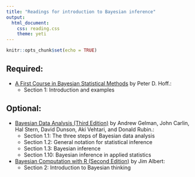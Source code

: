 ```yaml
---
title: "Readings for introduction to Bayesian inference"
output: 
  html_document:
    css: reading.css
    theme: yeti
---
```


```r
knitr::opts_chunk$set(echo = TRUE)
```


## Required:

- [A First Course in Bayesian Statistical Methods](https://www.amazon.com/Bayesian-Statistical-Methods-Springer-Statistics/dp/0387922997) by Peter D. Hoff.:
    + Section 1: Introduction and examples

## Optional:

- [Bayesian Data Analysis (Third Edition)](http://www.amazon.com/Bayesian-Analysis-Chapman-Statistical-Science/dp/1439840954/) by Andrew Gelman, John Carlin, Hal Stern, David Dunson, Aki Vehtari, and Donald Rubin.:
    + Section 1.1: The three steps of Bayesian data analysis
    + Section 1.2: General notation for statistical inference
    + Section 1.3: Bayesian inference
    + Section 1.10: Bayesian inference in applied statistics
    
- [Bayesian Computation with R (Second Edition)](https://www.amazon.com/Bayesian-Computation-R-Use/dp/0387922970) by Jim Albert:
    + Section 2: Introduction to Bayesian thinking
